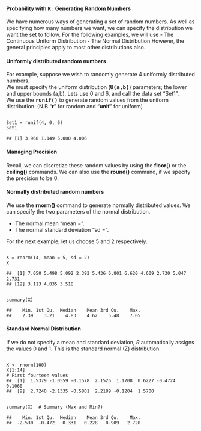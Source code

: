 <h4>
Probability with <tt>R</tt> :  Generating Random Numbers
</h4>


We have numerous ways of generating a set of random numbers. As well as specifying how many numbers we want, we can specify the distribution we want the set to follow.
For the following examples, we will use 
- The Continuous Uniform Distribution
- The Normal Distribution
However, the general principles apply to most other distributions also.

<h4>  Uniformly distributed random numbers </h4>
For example, suppose we wish to randomly generate 4 uniformly distributed numbers.  
We must specify the uniform distribution (<b><tt>U(a,b)</tt></b>) parameters; the lower and upper bounds (a,b), Lets use 0 and 6, and call the data set "Set1".   
We use the <b><tt>runif()</tt></b> to generate random values from the uniform distribution.
(N.B  "**r**" for random and "**unif**" for uniform)

<pre><code>
Set1 = runif(4, 0, 6)
Set1

## [1] 3.968 1.149 5.000 4.006
</code></pre>

<h4> Managing Precision</h4>
Recall, we can discretize these random values by using the **floor()** or the **ceiling()** commands.   We can also use the **round()** command, if we specify the precision to be 0.

<h4> Normally distributed random numbers</h4>
We use the **rnorm()** command to generate normally distributed values.
We can specify the two parameters of the normal distribution.

<ul>
 <li> The normal mean "mean =".
 <li> The normal standard deviation  "sd =".
 </ul>
 
For the next example, let us choose 5 and 2 respectively.


<pre><code>
X = rnorm(14, mean = 5, sd = 2)
X

##  [1] 7.050 5.498 5.092 2.392 5.436 6.801 6.620 4.609 2.730 5.047 2.731
## [12] 3.113 4.035 3.518
</code></pre>
<p>
<pre><code>
summary(X)

##    Min. 1st Qu.  Median    Mean 3rd Qu.    Max. 
##    2.39    3.21    4.83    4.62    5.48    7.05
</code></pre>

<h4> Standard Normal Distribution</h4>
If we do not specify a mean and standard deviation, *R* automatically assigns the values 0 and 1. 
This is the standard normal (Z) distribution.


<pre><code>
X <- rnorm(100)
X[1:14]  
# First fourteen values
##  [1]  1.5379 -1.0559 -0.1578  2.1526  1.1708  0.6227 -0.4724  0.1060
##  [9]  2.7240 -2.1335 -0.5801  2.2189 -0.1204  1.5700
</code></pre>
<p>
<pre><code>
summary(X)  # Summary (Max and Min?)

##    Min. 1st Qu.  Median    Mean 3rd Qu.    Max. 
##  -2.530  -0.472   0.331   0.228   0.909   2.720
</code></pre>


